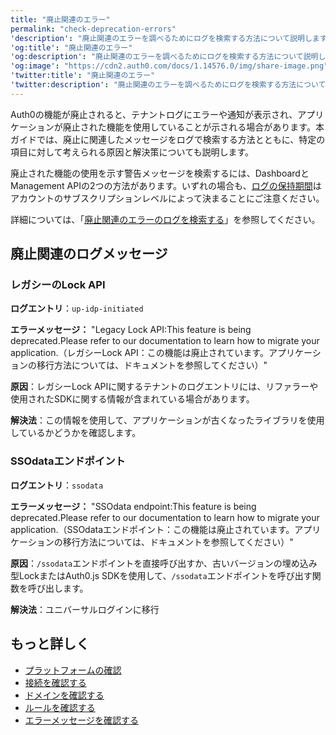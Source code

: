 ```yaml
---
title: "廃止関連のエラー"
permalink: "check-deprecation-errors"
'description': "廃止関連のエラーを調べるためにログを検索する方法について説明します。"
'og:title': "廃止関連のエラー"
'og:description': "廃止関連のエラーを調べるためにログを検索する方法について説明します。"
'og:image': "https://cdn2.auth0.com/docs/1.14576.0/img/share-image.png"
'twitter:title': "廃止関連のエラー"
'twitter:description': "廃止関連のエラーを調べるためにログを検索する方法について説明します。"
---
```


Auth0の機能が廃止されると、テナントログにエラーや通知が表示され、アプリケーションが廃止された機能を使用していることが示される場合があります。本ガイドでは、廃止に関連したメッセージをログで検索する方法とともに、特定の項目に対して考えられる原因と解決策についても説明します。

廃止された機能の使用を示す警告メッセージを検索するには、Dashboardと<Tooltip data-tooltip-id="react-containers-DefinitionTooltip-0" href="/docs/ja-jp/glossary?term=management-api" tip="Management API: 顧客が管理タスクを実行できるようにするための製品。" cta="用語集の表示">Management API</Tooltip>の2つの方法があります。いずれの場合も、[ログの保持期間](/docs/ja-jp/deploy-monitor/logs)はアカウントのサブスクリプションレベルによって決まることにご注意ください。

詳細については、「[廃止関連のエラーのログを検索する](/docs/ja-jp/troubleshoot/basic-issues/search-logs-for-deprecation-errors)」を参照してください。

## 廃止関連のログメッセージ

### レガシーのLock API

**ログエントリ**：`up-idp-initiated`

**エラーメッセージ：** "Legacy Lock API:This feature is being deprecated.Please refer to our documentation to learn how to migrate your application.（レガシーLock API：この機能は廃止されています。アプリケーションの移行方法については、ドキュメントを参照してください）"

**原因**：レガシーLock APIに関するテナントのログエントリには、リファラーや使用されたSDKに関する情報が含まれている場合があります。

**解決法**：この情報を使用して、アプリケーションが古くなったライブラリを使用しているかどうかを確認します。

### SSOdataエンドポイント

**ログエントリ**：`ssodata`

**エラーメッセージ：** "SSOdata endpoint:This feature is being deprecated.Please refer to our documentation to learn how to migrate your application.（SSOdataエンドポイント：この機能は廃止されています。アプリケーションの移行方法については、ドキュメントを参照してください）"

**原因**：`/ssodata`エンドポイントを直接呼び出すか、古いバージョンの埋め込み型LockまたはAuth0.js SDKを使用して、`/ssodata`エンドポイントを呼び出す関数を呼び出します。

**解決法**：ユニバーサルログインに移行

## もっと詳しく

* [プラットフォームの確認](/docs/ja-jp/troubleshoot/basic-issues/verify-platform)
* [接続を確認する](/docs/ja-jp/troubleshoot/basic-issues/verify-connections)
* [ドメインを確認する](/docs/ja-jp/troubleshoot/basic-issues/verify-domain)
* [ルールを確認する](/docs/ja-jp/troubleshoot/basic-issues/verify-rules)
* [エラーメッセージを確認する](/docs/ja-jp/troubleshoot/basic-issues/check-error-messages)
